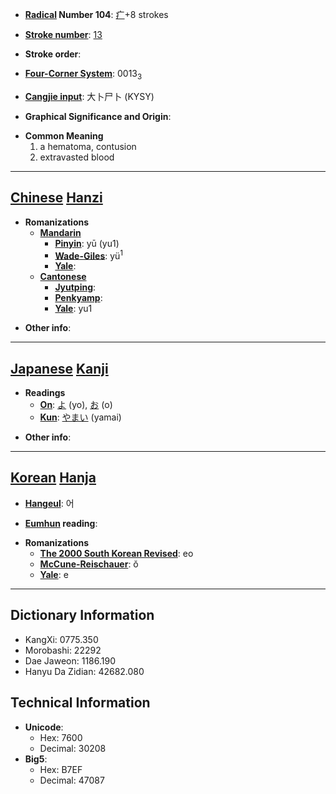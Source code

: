 * '''[[Wiktionary:Chinese radical index| Radical]] Number 104''': [[Wiktionary:Chinese radical index 疒|疒]]+8 strokes

* '''[[Wiktionary:Chinese total strokes index|Stroke number]]''': [[Wiktionary:Chinese total strokes index 13|13]]

* '''Stroke order''': 

* '''[[Wiktionary:Chinese four corner index|Four-Corner System]]''': 0013<sub>3</sub>

* '''[[Wiktionary:Chinese Cangjie index|Cangjie input]]''': 大卜尸卜 (KYSY)

* '''Graphical Significance and Origin''': 

* '''Common Meaning'''
*#a hematoma, contusion
*# extravasted blood


----

== [[Chinese]] [[Hanzi]] ==

* '''Romanizations'''
** '''[[Mandarin]]'''
*** '''[[Pinyin]]''': yū (yu1)
*** '''[[Wade-Giles]]''': yü<sup>1</sup>
*** '''[[Yale]]''': 
** '''[[Cantonese]]'''
*** '''[[Jyutping]]''':
*** '''[[Penkyamp]]''': 
*** '''[[Yale]]''': yu1

* '''Other info''': 

----

== [[Japanese]] [[Kanji]] ==

* '''Readings'''
** '''[[On]]''': [[よ]] (yo), [[お]] (o)
** '''[[Kun]]''': [[やまい]] (yamai)

* '''Other info''':  

----

== [[Korean]] [[Hanja]] ==

* '''[[Hangeul]]''': 어

* '''[[Eumhun]] reading''': 

* '''Romanizations'''
** '''[[The 2000 South Korean Revised Romanization|The 2000 South Korean Revised]]''': eo
** '''[[McCune-Reischauer]]''': ŏ
** '''[[Yale]]''': e

----

== Dictionary Information ==

* KangXi: 0775.350
* Morobashi: 22292
* Dae Jaweon: 1186.190
* Hanyu Da Zidian: 42682.080

== Technical Information ==

* '''Unicode''':
** Hex: 7600
** Decimal: 30208
* '''Big5''':
** Hex: B7EF
** Decimal: 47087